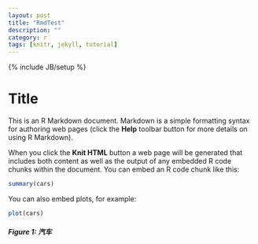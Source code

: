 ```yaml
---
layout: post
title: "RmdTest"
description: ""
category: r
tags: [knitr, jekyll, tutorial]
---
```

{% include JB/setup %}

Title
========================================================

This is an R Markdown document. Markdown is a simple formatting syntax for authoring web pages (click the **Help** toolbar button for more details on using R Markdown).

When you click the **Knit HTML** button a web page will be generated that includes both content as well as the output of any embedded R code chunks within the document. You can embed an R code chunk like this:

```r
summary(cars)
```

You can also embed plots, for example:

```r
plot(cars)
```
##### Figure 1: 汽车
